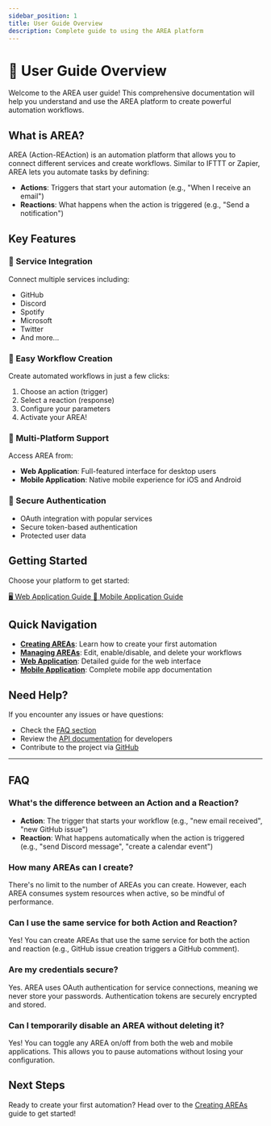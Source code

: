 ```yaml
---
sidebar_position: 1
title: User Guide Overview
description: Complete guide to using the AREA platform
---
```


# 📖 User Guide Overview

Welcome to the AREA user guide! This comprehensive documentation will help you understand and use the AREA platform to create powerful automation workflows.

## What is AREA?

AREA (Action-REAction) is an automation platform that allows you to connect different services and create workflows. Similar to IFTTT or Zapier, AREA lets you automate tasks by defining:

- **Actions**: Triggers that start your automation (e.g., "When I receive an email")
- **Reactions**: What happens when the action is triggered (e.g., "Send a notification")

## Key Features

### 🔗 Service Integration
Connect multiple services including:
- GitHub
- Discord
- Spotify
- Microsoft
- Twitter
- And more...

### 🎯 Easy Workflow Creation
Create automated workflows in just a few clicks:
1. Choose an action (trigger)
2. Select a reaction (response)
3. Configure your parameters
4. Activate your AREA!

### 📱 Multi-Platform Support
Access AREA from:
- **Web Application**: Full-featured interface for desktop users
- **Mobile Application**: Native mobile experience for iOS and Android

### 🔐 Secure Authentication
- OAuth integration with popular services
- Secure token-based authentication
- Protected user data

## Getting Started

Choose your platform to get started:

<div className="button-group">
  <a href="/user-guide/web-app" className="button button--primary button--lg">
    🖥️ Web Application Guide
  </a>
  <a href="/user-guide/mobile-app" className="button button--primary button--lg">
    📱 Mobile Application Guide
  </a>
</div>

## Quick Navigation

- **[Creating AREAs](/user-guide/creating-areas)**: Learn how to create your first automation
- **[Managing AREAs](/user-guide/managing-areas)**: Edit, enable/disable, and delete your workflows
- **[Web Application](/user-guide/web-app)**: Detailed guide for the web interface
- **[Mobile Application](/user-guide/mobile-app)**: Complete mobile app documentation

## Need Help?

If you encounter any issues or have questions:
- Check the [FAQ section](#faq)
- Review the [API documentation](/api/overview) for developers
- Contribute to the project via [GitHub](https://github.com/Five-Stacks/area)

---

## FAQ

### What's the difference between an Action and a Reaction?

- **Action**: The trigger that starts your workflow (e.g., "new email received", "new GitHub issue")
- **Reaction**: What happens automatically when the action is triggered (e.g., "send Discord message", "create a calendar event")

### How many AREAs can I create?

There's no limit to the number of AREAs you can create. However, each AREA consumes system resources when active, so be mindful of performance.

### Can I use the same service for both Action and Reaction?

Yes! You can create AREAs that use the same service for both the action and reaction (e.g., GitHub issue creation triggers a GitHub comment).

### Are my credentials secure?

Yes. AREA uses OAuth authentication for service connections, meaning we never store your passwords. Authentication tokens are securely encrypted and stored.

### Can I temporarily disable an AREA without deleting it?

Yes! You can toggle any AREA on/off from both the web and mobile applications. This allows you to pause automations without losing your configuration.

## Next Steps

Ready to create your first automation? Head over to the [Creating AREAs](/user-guide/creating-areas) guide to get started!
